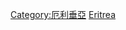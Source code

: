 {{Commonscat|Subdivisions of Eritrea}}
{{Catmore}}

[[Category:厄利垂亞|Category:厄利垂亞]]
[[Category:非洲國家行政區劃|Eritrea]]